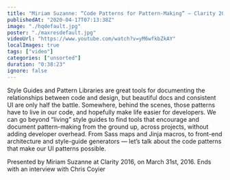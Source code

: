 ```yaml
---
title: "Miriam Suzanne: “Code Patterns for Pattern-Making” — Clarity 2016"
publishedAt: "2020-04-17T07:13:38Z"
image: "./hqdefault.jpg"
poster: "./maxresdefault.jpg"
videoUrl: "https://www.youtube.com/watch?v=yM6wfkbZkAY"
localImages: true
tags: ["video"]
categories: ["unsorted"]
duration: "0:38:23"
ignore: false
---
```

Style Guides and Pattern Libraries are great tools for documenting the relationships between code and design, but beautiful docs and consistent UI are only half the battle. Somewhere, behind the scenes, those patterns have to live in our code, and hopefully make life easier for developers. We can go beyond “living” style guides to find tools that encourage and document pattern-making from the ground up, across projects, without adding developer overhead. From Sass maps and Jinja macros, to front-end architecture and style-guide generators — let’s talk about the code patterns that make our UI patterns possible.

Presented by Miriam Suzanne at Clarity 2016, on March 31st, 2016. Ends with an interview with Chris Coyier
